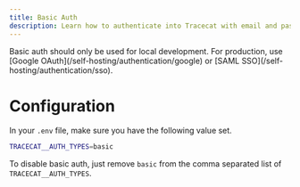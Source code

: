 ```yaml
---
title: Basic Auth
description: Learn how to authenticate into Tracecat with email and password.
---
```


<Warning>
  Basic auth should only be used for local development.
  For production, use [Google OAuth](/self-hosting/authentication/google) or [SAML SSO](/self-hosting/authentication/sso).
</Warning>

# Configuration

In your `.env` file, make sure you have the following value set.

```bash
TRACECAT__AUTH_TYPES=basic
```

To disable basic auth, just remove `basic` from the comma separated list of `TRACECAT__AUTH_TYPES`.
